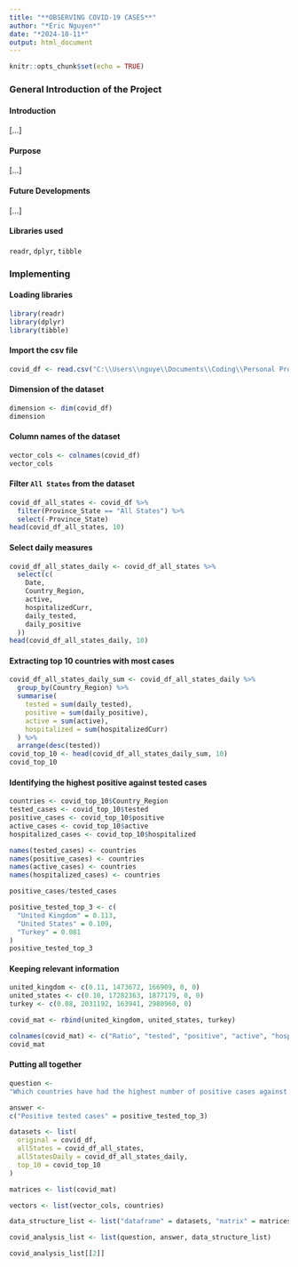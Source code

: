 ```yaml
---
title: "**OBSERVING COVID-19 CASES**"
author: "*Eric Nguyen*"
date: "*2024-10-11*"
output: html_document
---
```


```r
knitr::opts_chunk$set(echo = TRUE)
```

### **General Introduction of the Project**
#### Introduction
[...]

#### Purpose
[...]

#### Future Developments
[...]

#### Libraries used
`readr`, `dplyr`, `tibble`

### **Implementing**
#### Loading libraries
``` r
library(readr)
library(dplyr)
library(tibble)
```

#### Import the csv file
``` r
covid_df <- read.csv("C:\\Users\\nguye\\Documents\\Coding\\Personal Projects\\R\\Observing Covid-19 Cases\\covid19.csv")
```

#### Dimension of the dataset
``` r
dimension <- dim(covid_df)
dimension
```

#### Column names of the dataset
``` r
vector_cols <- colnames(covid_df)
vector_cols
```

#### Filter `All States` from the dataset
``` r
covid_df_all_states <- covid_df %>%
  filter(Province_State == "All States") %>%
  select(-Province_State)
head(covid_df_all_states, 10)
```

#### Select daily measures
``` r
covid_df_all_states_daily <- covid_df_all_states %>%
  select(c(
    Date,
    Country_Region,
    active,
    hospitalizedCurr,
    daily_tested,
    daily_positive
  ))
head(covid_df_all_states_daily, 10)
```

#### Extracting top 10 countries with most cases
``` r
covid_df_all_states_daily_sum <- covid_df_all_states_daily %>%
  group_by(Country_Region) %>%
  summarise(
    tested = sum(daily_tested),
    positive = sum(daily_positive),
    active = sum(active),
    hospitalized = sum(hospitalizedCurr)
  ) %>%
  arrange(desc(tested))
covid_top_10 <- head(covid_df_all_states_daily_sum, 10)
covid_top_10
```

#### Identifying the highest positive against tested cases
``` r
countries <- covid_top_10$Country_Region
tested_cases <- covid_top_10$tested
positive_cases <- covid_top_10$positive
active_cases <- covid_top_10$active
hospitalized_cases <- covid_top_10$hospitalized

names(tested_cases) <- countries
names(positive_cases) <- countries
names(active_cases) <- countries
names(hospitalized_cases) <- countries

positive_cases/tested_cases

positive_tested_top_3 <- c(
  "United Kingdom" = 0.113,
  "United States" = 0.109,
  "Turkey" = 0.081
)
positive_tested_top_3
```

#### Keeping relevant information
``` r
united_kingdom <- c(0.11, 1473672, 166909, 0, 0)
united_states <- c(0.10, 17282363, 1877179, 0, 0)
turkey <- c(0.08, 2031192, 163941, 2980960, 0)

covid_mat <- rbind(united_kingdom, united_states, turkey)

colnames(covid_mat) <- c("Ratio", "tested", "positive", "active", "hospitalized")
covid_mat
```

#### Putting all together
``` r
question <-
"Which countries have had the highest number of positive cases against the number of tests?"

answer <-
c("Positive tested cases" = positive_tested_top_3)

datasets <- list(
  original = covid_df,
  allStates = covid_df_all_states,
  allStatesDaily = covid_df_all_states_daily,
  top_10 = covid_top_10
)

matrices <- list(covid_mat)

vectors <- list(vector_cols, countries)

data_structure_list <- list("dataframe" = datasets, "matrix" = matrices, "vector" = vectors)

covid_analysis_list <- list(question, answer, data_structure_list)

covid_analysis_list[[2]]
```